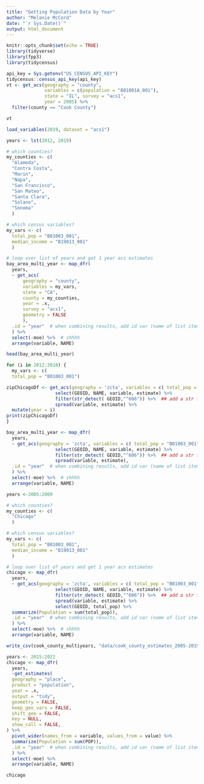 ```yaml
---
title: "Getting Population Data by Year"
author: "Melanie McCord"
date: "`r Sys.Date()`"
output: html_document
---
```


```r
knitr::opts_chunk$set(echo = TRUE)
library(tidyverse)
library(fpp3)
library(tidycensus)
```

```r
api_key = Sys.getenv("US_CENSUS_API_KEY")
tidycensus::census_api_key(api_key)
vt <- get_acs(geography = "county", 
              variables = c(population = "B01001A_001"), 
              state = "IL", survey = "acs1",
              year = 2005) %>%
  filter(county == "Cook County")

vt
```

```r
load_variables(2019, dataset = "acs1")
```

```r
years <- lst(2012, 2019) 

# which counties?
my_counties <- c(
  "Alameda",
  "Contra Costa",
  "Marin",
  "Napa",
  "San Francisco",
  "San Mateo",
  "Santa Clara",
  "Solano",
  "Sonoma"
  )

# which census variables?
my_vars <- c(
  total_pop = "B01003_001",
  median_income = "B19013_001"
  )

# loop over list of years and get 1 year acs estimates
bay_area_multi_year <- map_dfr(
  years,
  ~ get_acs(
      geography = "county",
      variables = my_vars,
      state = "CA",
      county = my_counties,
      year = .x,
      survey = "acs1",
      geometry = FALSE
      ),
  .id = "year"  # when combining results, add id var (name of list item)
  ) %>%
  select(-moe) %>%  # shhhh
  arrange(variable, NAME)
```

```r
head(bay_area_multi_year)
```

```r
for (i in 2012:2018) {
  my_vars <- c(
  total_pop = "B01003_001")

zipChicagoDf <- get_acs(geography = 'zcta', variables = c( total_pop = "B01003_001"),year = i, geometry = FALSE, survey="acs5") %>%
                  select(GEOID, NAME, variable, estimate) %>% 
                  filter(str_detect( GEOID,"^606")) %>%  ## add a str filter
                  spread(variable, estimate) %>%
  mutate(year = i)
print(zipChicagoDf)
}

```

```r
bay_area_multi_year <- map_dfr(
  years,
  ~ get_acs(geography = 'zcta', variables = c( total_pop = "B01003_001"),year = i, geometry = FALSE, survey="acs5") %>%
                  select(GEOID, NAME, variable, estimate) %>% 
                  filter(str_detect( GEOID,"^606")) %>%  ## add a str filter
                  spread(variable, estimate),
  .id = "year"  # when combining results, add id var (name of list item)
  ) %>%
  select(-moe) %>%  # shhhh
  arrange(variable, NAME)
```

```r
years <-2005:2009

# which counties?
my_counties <- c(
  "Chicago"
  )

# which census variables?
my_vars <- c(
  total_pop = "B01003_001",
  median_income = "B19013_001"
  )

# loop over list of years and get 1 year acs estimates
chicago <- map_dfr(
  years,
  ~ get_acs(geography = 'zcta', variables = c( total_pop = "B01003_001"),year = .x, geometry = FALSE, survey = "acs1") %>%
                  select(GEOID, NAME, variable, estimate) %>% 
                  filter(str_detect( GEOID,"^606")) %>%  ## add a str filter
                  spread(variable, estimate) %>% 
                  select(GEOID, total_pop) %>%
  summarize(Population = sum(total_pop)),
  .id = "year"  # when combining results, add id var (name of list item)
  ) %>%
  select(-moe) %>%  # shhhh
  arrange(variable, NAME)
```


```r
write_csv(cook_county_multiyears, "data/cook_county_estimates_2005-2019.csv")
```

```r
years <- 2015:2022
chicago <- map_dfr(
  years,
  ~get_estimates(
  geography = "place",
  product = "population",
  year = .x,
  output = "tidy",
  geometry = FALSE,
  keep_geo_vars = FALSE,
  shift_geo = FALSE,
  key = NULL,
  show_call = FALSE,
) %>%
  pivot_wider(names_from = variable, values_from = value) %>%
  summarize(Population = sum(POP)),
  .id = "year"  # when combining results, add id var (name of list item)
  ) %>%
  select(-moe) %>%
  arrange(variable, NAME)
```

```r
chicago
```